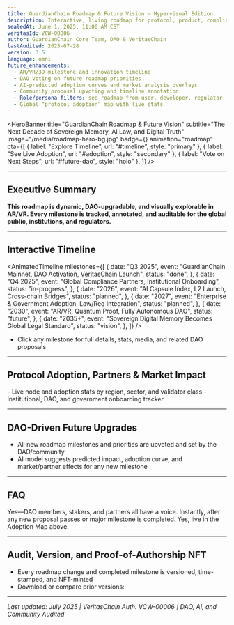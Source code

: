 ```yaml
---
title: GuardianChain Roadmap & Future Vision — Hypervisual Edition
description: Interactive, living roadmap for protocol, product, compliance, and global expansion—explorable by year, track, and innovation impact.
sealedAt: June 1, 2025, 11:00 AM CST
veritasId: VCW-00006
author: GuardianChain Core Team, DAO & VeritasChain
lastAudited: 2025-07-28
version: 3.5
language: omni
future_enhancements:
  - AR/VR/3D milestone and innovation timeline
  - DAO voting on future roadmap priorities
  - AI-predicted adoption curves and market analysis overlays
  - Community proposal upvoting and timeline annotation
  - Role/persona filters: see roadmap from user, developer, regulator, or DAO perspective
  - Global “protocol adoption” map with live stats
---
```


<HeroBanner
  title="GuardianChain Roadmap & Future Vision"
  subtitle="The Next Decade of Sovereign Memory, AI Law, and Digital Truth"
  image="/media/roadmap-hero-bg.jpg"
  badge={<VeritasBadge id="VCW-00006" />}
  animation="roadmap"
  cta={[
    { label: "Explore Timeline", url: "#timeline", style: "primary" },
    { label: "See Live Adoption", url: "#adoption", style: "secondary" },
    { label: "Vote on Next Steps", url: "#future-dao", style: "holo" },
  ]}
/>

<UtilityBar>
  <SectionTOC sticky scrollSpy animation="fade-in" />
  <QuickActions>
    <CopyButton text="guardian-global.com/whitepaper/roadmap" />
    <ShareMenu
      platforms={["twitter", "linkedin", "telegram", "farcaster", "email"]}
    />
    <PDFExport />
    <VoiceToggle />
    <ThemeToggle />
    <TranslateMenu
      languages={["en", "es", "zh", "de", "fr", "ar", "hi", "jp"]}
    />
    <TextSizeToggle />
  </QuickActions>
</UtilityBar>

<LiveStats type="roadmap" position="banner" />

---

## <span id="executive-summary">Executive Summary <InfoIcon /></span>

<Callout type="impact" icon="🗺️">
  <b>
    This roadmap is dynamic, DAO-upgradable, and visually explorable in AR/VR.
    Every milestone is tracked, annotated, and auditable for the global public,
    institutions, and regulators.
  </b>
</Callout>

---

## <span id="timeline">Interactive Timeline <TimelineIcon /></span>

<AnimatedTimeline
  milestones={[
    {
      date: "Q3 2025",
      event: "GuardianChain Mainnet, DAO Activation, VeritasChain Launch",
      status: "done",
    },
    {
      date: "Q4 2025",
      event: "Global Compliance Partners, Institutional Onboarding",
      status: "in-progress",
    },
    {
      date: "2026",
      event: "AI Capsule Index, L2 Launch, Cross-chain Bridges",
      status: "planned",
    },
    {
      date: "2027",
      event: "Enterprise & Government Adoption, Law/Reg Integration",
      status: "planned",
    },
    {
      date: "2030",
      event: "AR/VR, Quantum Proof, Fully Autonomous DAO",
      status: "future",
    },
    {
      date: "2035+",
      event: "Sovereign Digital Memory Becomes Global Legal Standard",
      status: "vision",
    },
  ]}
/>
- Click any milestone for full details, stats, media, and related DAO proposals

---

## <span id="adoption">Protocol Adoption, Partners & Market Impact <WorldIcon /></span>

<AdoptionMap interactive />- Live node and adoption stats by region, sector, and
validator class - Institutional, DAO, and government onboarding tracker

---

## <span id="future-dao">DAO-Driven Future Upgrades <DAOBadge /></span>

- All new roadmap milestones and priorities are upvoted and set by the DAO/community
- AI model suggests predicted impact, adoption curve, and market/partner effects for any new milestone

---

## <span id="faq">FAQ <HelpIcon /></span>

<FAQ>
  <Question q="Can I vote on the roadmap?">
    Yes—DAO members, stakers, and partners all have a voice.
  </Question>
  <Question q="How often does the roadmap update?">
    Instantly, after any new proposal passes or major milestone is completed.
  </Question>
  <Question q="Can I see adoption by region or sector?">
    Yes, live in the Adoption Map above.
  </Question>
</FAQ>

---

## <span id="audit">Audit, Version, and Proof-of-Authorship NFT <AuditIcon /></span>

- Every roadmap change and completed milestone is versioned, time-stamped, and NFT-minted
- Download or compare prior versions: <AuditTrail doc="roadmap" />

---

_Last updated: July 2025 | VeritasChain Auth: VCW-00006 | DAO, AI, and Community Audited_
